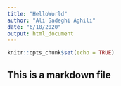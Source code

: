 ```yaml
---
title: "HelloWorld"
author: "Ali Sadeghi Aghili"
date: "6/18/2020"
output: html_document
---
```


```r
knitr::opts_chunk$set(echo = TRUE)
```

## This is a markdown file

